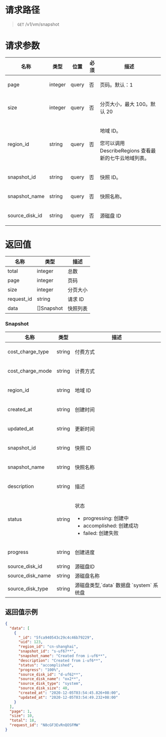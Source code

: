 
<style>.topic-content-wrap .topic-detail table thead th { word-break: keep-all; }</style>

# 请求路径
> `GET` /v1/vm/snapshot


# 请求参数
<table>
  <thead>
    <tr>
      <th>名称</th>
      <th>类型</th>
      <th>位置</th>
      <th>必须</th>
      <th>描述</th>
    </tr>
  </thead>
  <tbody>
    <tr>
      <td>page</td>
      <td>integer</td>
      <td>query</td>
      <td>否</td>
      <td>
        <p>页码。默认：1</p>
      </td>
    </tr>
    <tr>
      <td>size</td>
      <td>integer</td>
      <td>query</td>
      <td>否</td>
      <td>
        <p>分页大小，最大 100。默认 20</p>
      </td>
    </tr>
    <tr>
      <td>region_id</td>
      <td>string</td>
      <td>query</td>
      <td>否</td>
      <td>
        <p>地域 ID。</p>
        <p>您可以调用 DescribeRegions 查看最新的七牛云地域列表。</p>
      </td>
    </tr>
    <tr>
      <td>snapshot_id</td>
      <td>string</td>
      <td>query</td>
      <td>否</td>
      <td>
        <p>快照 ID。</p>
      </td>
    </tr>
    <tr>
      <td>snapshot_name</td>
      <td>string</td>
      <td>query</td>
      <td>否</td>
      <td>
        <p>快照名称。</p>
      </td>
    </tr>
    <tr>
      <td>source_disk_id</td>
      <td>string</td>
      <td>query</td>
      <td>否</td>
      <td>
        <p>源磁盘 ID</p>
      </td>
    </tr>
  </tbody>
</table>


# 返回值
名称 | 类型 | 描述 
----- | ----- | -----
total | integer | 总数
page | integer | 页码
size | integer | 分页大小
request_id | string | 请求 ID
data | \[]Snapshot | 快照列表

### Snapshot
<table>
  <thead>
    <tr>
      <th>名称</th>
      <th>类型</th>
      <th>描述</th>
    </tr>
  </thead>
  <tbody>
    <tr>
      <td>cost_charge_type</td>
      <td>string</td>
      <td>
        <p>付费方式</p>
      </td>
    </tr>
    <tr>
      <td>cost_charge_mode</td>
      <td>string</td>
      <td>
        <p>计费方式</p>
      </td>
    </tr>
    <tr>
      <td>region_id</td>
      <td>string</td>
      <td>
        <p>地域 ID</p>
      </td>
    </tr>
    <tr>
      <td>created_at</td>
      <td>string</td>
      <td>
        <p>创建时间</p>
      </td>
    </tr>
    <tr>
      <td>updated_at</td>
      <td>string</td>
      <td>
        <p>更新时间</p>
      </td>
    </tr>
    <tr>
      <td>snapshot_id</td>
      <td>string</td>
      <td>
        <p>快照 ID</p>
      </td>
    </tr>
    <tr>
      <td>snapshot_name</td>
      <td>string</td>
      <td>
        <p>快照名称</p>
      </td>
    </tr>
    <tr>
      <td>description</td>
      <td>string</td>
      <td>
        <p>描述</p>
      </td>
    </tr>
    <tr>
      <td>status</td>
      <td>string</td>
      <td>
        <p>状态</p>
        <ul>
        <li>
        progressing: 创建中
        </li>
        <li>
        accomplished: 创建成功
        </li>
        <li>
        failed: 创建失败
        </li>
        </ul>
      </td>
    </tr>
    <tr>
      <td>progress</td>
      <td>string</td>
      <td>
        <p>创建进度</p>
      </td>
    </tr>
    <tr>
      <td>source_disk_id</td>
      <td>string</td>
      <td>
      源磁盘ID
      </td>
    </tr>
    <tr>
      <td>source_disk_name</td>
      <td>string</td>
      <td>
      源磁盘名称
      </td>
    </tr>
    <tr>
      <td>source_disk_type</td>
      <td>string</td>
      <td>
      源磁盘类型,`data` 数据盘 `system` 系统盘
      </td>
    </tr>
  </tbody>
</table>


## 返回值示例
```json
{
  "data": [
    {
      "_id": "5fca940543c29c4c46b79229",
      "uid": 123,
      "region_id": "cn-shanghai",
      "snapshot_id": "s-uf67**",
      "snapshot_name": "Created from i-uf6**",
      "description": "Created from i-uf6**",
      "status": "accomplished",
      "progress": "100%",
      "source_disk_id": "d-uf62**",
      "source_disk_name": "ox2**",
      "source_disk_type": "system",
      "source_disk_size": 40,
      "created_at": "2020-12-05T03:54:45.826+08:00",
      "updated_at": "2020-12-05T03:54:49.232+08:00"
    }
  ],
  "page": 1,
  "size": 10,
  "total": 18,
  "request_id": "N8cGF3EvRnQOSFMW"
}
```
